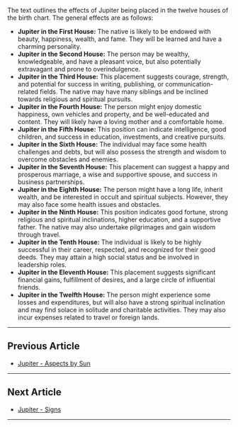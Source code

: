 The text outlines the effects of Jupiter being placed in the twelve houses of the birth chart. The general effects are as follows:

* **Jupiter in the First House:** The native is likely to be endowed with beauty, happiness, wealth, and fame. They will be learned and have a charming personality.
* **Jupiter in the Second House:** The person may be wealthy, knowledgeable, and have a pleasant voice, but also potentially extravagant and prone to overindulgence.
* **Jupiter in the Third House:** This placement suggests courage, strength, and potential for success in writing, publishing, or communication-related fields. The native may have many siblings and be inclined towards religious and spiritual pursuits.
* **Jupiter in the Fourth House:** The person might enjoy domestic happiness, own vehicles and property, and be well-educated and content. They will likely have a loving mother and a comfortable home.
* **Jupiter in the Fifth House:** This position can indicate intelligence, good children, and success in education, investments, and creative pursuits.
* **Jupiter in the Sixth House:** The individual may face some health challenges and debts, but will also possess the strength and wisdom to overcome obstacles and enemies.
* **Jupiter in the Seventh House:** This placement can suggest a happy and prosperous marriage, a wise and supportive spouse, and success in business partnerships.
* **Jupiter in the Eighth House:** The person might have a long life, inherit wealth, and be interested in occult and spiritual subjects. However, they may also face some health issues and obstacles.
* **Jupiter in the Ninth House:** This position indicates good fortune, strong religious and spiritual inclinations, higher education, and a supportive father. The native may also undertake pilgrimages and gain wisdom through travel.
* **Jupiter in the Tenth House:** The individual is likely to be highly successful in their career, respected, and recognized for their good deeds. They may attain a high social status and be involved in leadership roles.
* **Jupiter in the Eleventh House:** This placement suggests significant financial gains, fulfillment of desires, and a large circle of influential friends.
* **Jupiter in the Twelfth House:** The person might experience some losses and expenditures, but will also have a strong spiritual inclination and may find solace in solitude and charitable activities. They may also incur expenses related to travel or foreign lands.

---

## Previous Article
- [Jupiter - Aspects by Sun](/blogs-md/0605_Jupiter_in_Houses/06050031_Jupiter_aspects_by_Sun.mdx)

---

## Next Article
- [Jupiter - Signs](/blogs-md/0605_Jupiter_in_Houses/0605002_jupiter_in_sign.mdx)

---
